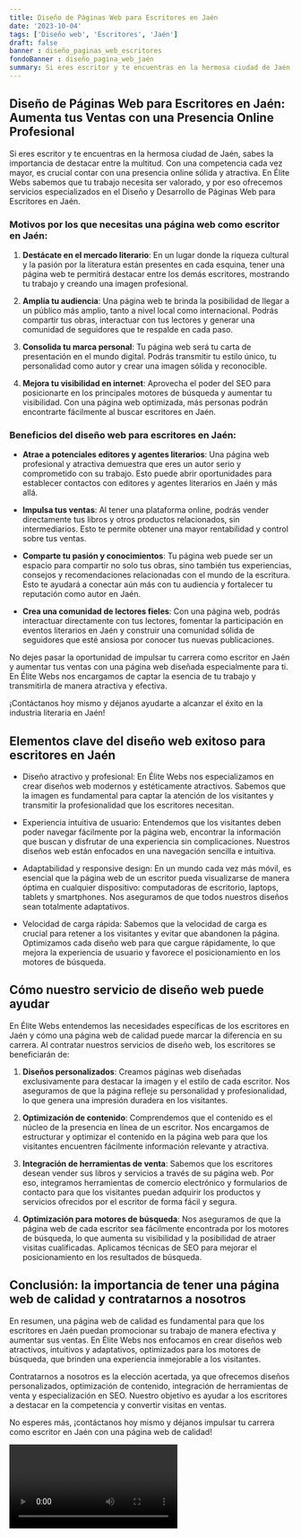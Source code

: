 ```yaml
---
title: Diseño de Páginas Web para Escritores en Jaén
date: '2023-10-04'
tags: ['Diseño web', 'Escritores', 'Jaén']
draft: false
banner : diseño_paginas_web_escritores
fondoBanner : diseño_pagina_web_jaén
summary: Si eres escritor y te encuentras en la hermosa ciudad de Jaén, sabes la importancia de destacar entre la multitud. Con una competencia cada vez mayor, es crucial contar con una presencia online sólida y atractiva. En Élite Webs sabemos que tu trabajo necesita ser valorado, y por eso ofrecemos servicios especializados en el Diseño y Desarrollo de Páginas Web para Escritores en Jaén.
---
```


## Diseño de Páginas Web para Escritores en Jaén: Aumenta tus Ventas con una Presencia Online Profesional

Si eres escritor y te encuentras en la hermosa ciudad de Jaén, sabes la importancia de destacar entre la multitud. Con una competencia cada vez mayor, es crucial contar con una presencia online sólida y atractiva. En Élite Webs sabemos que tu trabajo necesita ser valorado, y por eso ofrecemos servicios especializados en el Diseño y Desarrollo de Páginas Web para Escritores en Jaén.

### Motivos por los que necesitas una página web como escritor en Jaén:

1. **Destácate en el mercado literario**: En un lugar donde la riqueza cultural y la pasión por la literatura están presentes en cada esquina, tener una página web te permitirá destacar entre los demás escritores, mostrando tu trabajo y creando una imagen profesional.

2. **Amplía tu audiencia**: Una página web te brinda la posibilidad de llegar a un público más amplio, tanto a nivel local como internacional. Podrás compartir tus obras, interactuar con tus lectores y generar una comunidad de seguidores que te respalde en cada paso.

3. **Consolida tu marca personal**: Tu página web será tu carta de presentación en el mundo digital. Podrás transmitir tu estilo único, tu personalidad como autor y crear una imagen sólida y reconocible.

4. **Mejora tu visibilidad en internet**: Aprovecha el poder del SEO para posicionarte en los principales motores de búsqueda y aumentar tu visibilidad. Con una página web optimizada, más personas podrán encontrarte fácilmente al buscar escritores en Jaén.

### Beneficios del diseño web para escritores en Jaén:

- **Atrae a potenciales editores y agentes literarios**: Una página web profesional y atractiva demuestra que eres un autor serio y comprometido con su trabajo. Esto puede abrir oportunidades para establecer contactos con editores y agentes literarios en Jaén y más allá.

- **Impulsa tus ventas**: Al tener una plataforma online, podrás vender directamente tus libros y otros productos relacionados, sin intermediarios. Esto te permite obtener una mayor rentabilidad y control sobre tus ventas.

- **Comparte tu pasión y conocimientos**: Tu página web puede ser un espacio para compartir no solo tus obras, sino también tus experiencias, consejos y recomendaciones relacionadas con el mundo de la escritura. Esto te ayudará a conectar aún más con tu audiencia y fortalecer tu reputación como autor en Jaén.

- **Crea una comunidad de lectores fieles**: Con una página web, podrás interactuar directamente con tus lectores, fomentar la participación en eventos literarios en Jaén y construir una comunidad sólida de seguidores que esté ansiosa por conocer tus nuevas publicaciones.

No dejes pasar la oportunidad de impulsar tu carrera como escritor en Jaén y aumentar tus ventas con una página web diseñada especialmente para ti. En Élite Webs nos encargamos de captar la esencia de tu trabajo y transmitirla de manera atractiva y efectiva.

¡Contáctanos hoy mismo y déjanos ayudarte a alcanzar el éxito en la industria literaria en Jaén!

<GifSeo />

<Cta />

## Elementos clave del diseño web exitoso para escritores en Jaén

- Diseño atractivo y profesional: En Élite Webs nos especializamos en crear diseños web modernos y estéticamente atractivos. Sabemos que la imagen es fundamental para captar la atención de los visitantes y transmitir la profesionalidad que los escritores necesitan.

- Experiencia intuitiva de usuario: Entendemos que los visitantes deben poder navegar fácilmente por la página web, encontrar la información que buscan y disfrutar de una experiencia sin complicaciones. Nuestros diseños web están enfocados en una navegación sencilla e intuitiva.

- Adaptabilidad y responsive design: En un mundo cada vez más móvil, es esencial que la página web de un escritor pueda visualizarse de manera óptima en cualquier dispositivo: computadoras de escritorio, laptops, tablets y smartphones. Nos aseguramos de que todos nuestros diseños sean totalmente adaptativos.

- Velocidad de carga rápida: Sabemos que la velocidad de carga es crucial para retener a los visitantes y evitar que abandonen la página. Optimizamos cada diseño web para que cargue rápidamente, lo que mejora la experiencia de usuario y favorece el posicionamiento en los motores de búsqueda.

## Cómo nuestro servicio de diseño web puede ayudar

En Élite Webs entendemos las necesidades específicas de los escritores en Jaén y cómo una página web de calidad puede marcar la diferencia en su carrera. Al contratar nuestros servicios de diseño web, los escritores se beneficiarán de:

1. **Diseños personalizados**: Creamos páginas web diseñadas exclusivamente para destacar la imagen y el estilo de cada escritor. Nos aseguramos de que la página refleje su personalidad y profesionalidad, lo que genera una impresión duradera en los visitantes.

2. **Optimización de contenido**: Comprendemos que el contenido es el núcleo de la presencia en línea de un escritor. Nos encargamos de estructurar y optimizar el contenido en la página web para que los visitantes encuentren fácilmente información relevante y atractiva.

3. **Integración de herramientas de venta**: Sabemos que los escritores desean vender sus libros y servicios a través de su página web. Por eso, integramos herramientas de comercio electrónico y formularios de contacto para que los visitantes puedan adquirir los productos y servicios ofrecidos por el escritor de forma fácil y segura.

4. **Optimización para motores de búsqueda**: Nos aseguramos de que la página web de cada escritor sea fácilmente encontrada por los motores de búsqueda, lo que aumenta su visibilidad y la posibilidad de atraer visitas cualificadas. Aplicamos técnicas de SEO para mejorar el posicionamiento en los resultados de búsqueda.

## Conclusión: la importancia de tener una página web de calidad y contratarnos a nosotros

En resumen, una página web de calidad es fundamental para que los escritores en Jaén puedan promocionar su trabajo de manera efectiva y aumentar sus ventas. En Élite Webs nos enfocamos en crear diseños web atractivos, intuitivos y adaptativos, optimizados para los motores de búsqueda, que brinden una experiencia inmejorable a los visitantes.

Contratarnos a nosotros es la elección acertada, ya que ofrecemos diseños personalizados, optimización de contenido, integración de herramientas de venta y especialización en SEO. Nuestro objetivo es ayudar a los escritores a destacar en la competencia y convertir visitas en ventas.

No esperes más, ¡contáctanos hoy mismo y déjanos impulsar tu carrera como escritor en Jaén con una página web de calidad!

<Video />

<CtaBot job='Escritores' city='Jaén'/>

<Gmaps query='Jaén+españa+maps' />